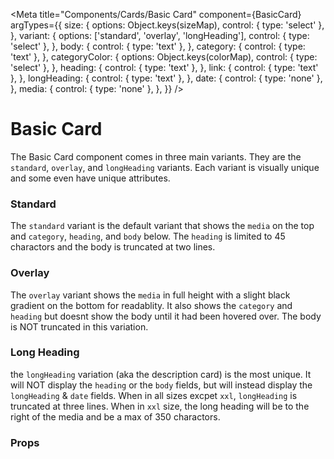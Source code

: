 


<Meta
  title="Components/Cards/Basic Card"
  component={BasicCard}
  argTypes={{
    size: {
      options: Object.keys(sizeMap),
      control: { type: 'select' },
    },
    variant: {
      options: ['standard', 'overlay', 'longHeading'],
      control: { type: 'select' },
    },
    body: {
      control: { type: 'text' },
    },
    category: {
      control: { type: 'text' },
    },
    categoryColor: {
      options: Object.keys(colorMap),
      control: { type: 'select' },
    },
    heading: {
      control: { type: 'text' },
    },
    link: {
      control: { type: 'text' },
    },
    longHeading: {
      control: { type: 'text' },
    },
    date: {
      control: { type: 'none' },
    },
    media: {
      control: { type: 'none' },
    },
  }}
/>

# Basic Card

The Basic Card component comes in three main variants. They are the `standard`, `overlay`, and `longHeading` variants.
Each variant is visually unique and some even have unique attributes.

### Standard

The `standard` variant is the default variant that shows the `media` on the top and `category`, `heading`, and `body`
below. The `heading` is limited to 45 charactors and the body is truncated at two lines.

### Overlay

The `overlay` variant shows the `media` in full height with a slight black gradient on the bottom for readablity. It
also shows the `category` and `heading` but doesnt show the body until it had been hovered over. The body is NOT
truncated in this variation.

### Long Heading

the `longHeading` variation (aka the description card) is the most unique. It will NOT display the `heading` or the
`body` fields, but will instead display the `longHeading` & `date` fields. When in all sizes excpet `xxl`, `longHeading`
is truncated at three lines. When in `xxl` size, the long heading will be to the right of the media and be a max of 350
charactors.

<Canvas>
  <Story name="Basic Card" story={stories.BasicCardStory} />
</Canvas>

### Props

<ArgsTable story="Basic Card" />
